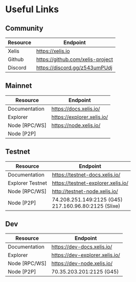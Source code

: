# Useful Links

## Community

| Resource        | Endpoint                                      |
|-----------------|-----------------------------------------------|
| Xelis           | https://xelis.io                              |
| Github          | https://github.com/xelis-project              |
| Discord         | https://discord.gg/z543umPUdj                 |

## Mainnet

| Resource        | Endpoint                                      |
|-----------------|-----------------------------------------------|
| Documentation   | https://docs.xelis.io/                        |
| Explorer        | https://explorer.xelis.io/                    |
| Node [RPC/WS]   | https://node.xelis.io/                        |
| Node [P2P]      |                                               |

## Testnet

| Resource         | Endpoint                                                  |
|------------------|-----------------------------------------------------------|
| Documentation    | https://testnet-docs.xelis.io/                            |
| Explorer Testnet | https://testnet-explorer.xelis.io/                        |
| Node [RPC/WS]    | http://testnet-node.xelis.io/                             |
| Node [P2P]       | 74.208.251.149:2125 (G45)<br/> 217.160.96.80:2125 (Slixe) |

## Dev

| Resource        | Endpoint                                      |
|-----------------|-----------------------------------------------|
| Documentation   | https://dev-docs.xelis.io/                    |
| Explorer        | https://dev-explorer.xelis.io/                |
| Node [RPC/WS]   | https://dev-node.xelis.io/                    |
| Node [P2P]      | 70.35.203.201:2125 (G45)                      |
